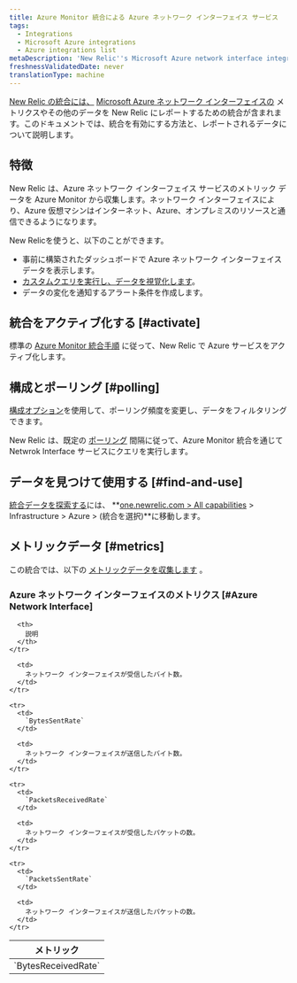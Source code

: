 ```yaml
---
title: Azure Monitor 統合による Azure ネットワーク インターフェイス サービス
tags:
  - Integrations
  - Microsoft Azure integrations
  - Azure integrations list
metaDescription: 'New Relic''s Microsoft Azure network interface integration: what data it reports and how to enable it.'
freshnessValidatedDate: never
translationType: machine
---
```


[New Relic の統合には、](/docs/infrastructure/integrations-getting-started/getting-started/introduction-infrastructure-integrations) [Microsoft Azure ネットワーク インターフェイスの](https://learn.microsoft.com/en-us/azure/virtual-network/virtual-network-network-interface) メトリクスやその他のデータを New Relic にレポートするための統合が含まれます。このドキュメントでは、統合を有効にする方法と、レポートされるデータについて説明します。

## 特徴

New Relic は、Azure ネットワーク インターフェイス サービスのメトリック データを Azure Monitor から収集します。ネットワーク インターフェイスにより、Azure 仮想マシンはインターネット、Azure、オンプレミスのリソースと通信できるようになります。

New Relicを使うと、以下のことができます。

* 事前に構築されたダッシュボードで Azure ネットワーク インターフェイス データを表示します。
* [カスタムクエリを実行し、データを視覚化します](/docs/infrastructure/integrations-getting-started/getting-started/use-integration-data-new-relic-insights)。
* データの変化を通知するアラート条件を作成します。

## 統合をアクティブ化する [#activate]

標準の [Azure Monitor 統合手順](/docs/infrastructure/microsoft-azure-integrations/azure-integrations-list/azure-monitor) に従って、New Relic で Azure サービスをアクティブ化します。

## 構成とポーリング [#polling]

[構成オプション](/docs/infrastructure/microsoft-azure-integrations/azure-integrations-list/azure-monitor/#settings)を使用して、ポーリング頻度を変更し、データをフィルタリングできます。

New Relic は、既定の [ポーリング](/docs/infrastructure/microsoft-azure-integrations/azure-integrations-list/azure-monitor/#settings) 間隔に従って、Azure Monitor 統合を通じて Netwrok Interface サービスにクエリを実行します。

## データを見つけて使用する [#find-and-use]

[統合データを探索する](/docs/infrastructure/integrations/find-use-infrastructure-integration-data)には、 **[one.newrelic.com > All capabilities](https://one.newrelic.com/all-capabilities) > Infrastructure > Azure > (統合を選択)**に移動します。

## メトリックデータ [#metrics]

この統合では、以下の [メトリックデータを収集します](/docs/infrastructure/integrations-getting-started/getting-started/understand-integration-data-data-types#metric) 。

### Azure ネットワーク インターフェイスのメトリクス \[#Azure Network Interface]

<table>
  <thead>
    <tr>
      <th style={{ width: "300px" }}>
        メトリック
      </th>

      <th>
        説明
      </th>
    </tr>
  </thead>

  <tbody>
    <tr>
      <td>
        `BytesReceivedRate`
      </td>

      <td>
        ネットワーク インターフェイスが受信したバイト数。
      </td>
    </tr>

    <tr>
      <td>
        `BytesSentRate`
      </td>

      <td>
        ネットワーク インターフェイスが送信したバイト数。
      </td>
    </tr>

    <tr>
      <td>
        `PacketsReceivedRate`
      </td>

      <td>
        ネットワーク インターフェイスが受信したパケットの数。
      </td>
    </tr>

    <tr>
      <td>
        `PacketsSentRate`
      </td>

      <td>
        ネットワーク インターフェイスが送信したパケットの数。
      </td>
    </tr>
  </tbody>
</table>
